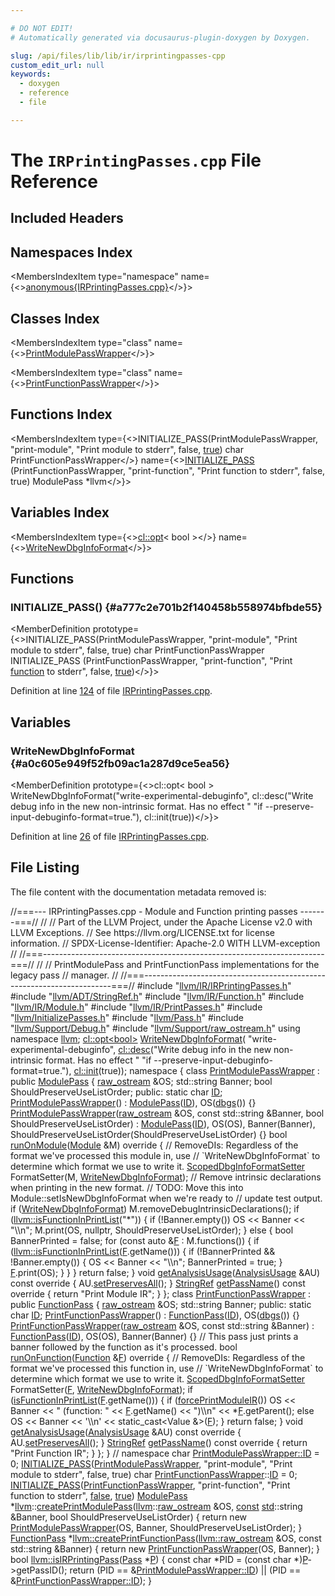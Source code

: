 ```yaml
---

# DO NOT EDIT!
# Automatically generated via docusaurus-plugin-doxygen by Doxygen.

slug: /api/files/lib/lib/ir/irprintingpasses-cpp
custom_edit_url: null
keywords:
  - doxygen
  - reference
  - file

---
```





# The `IRPrintingPasses.cpp` File Reference

<DoxygenPage pluginConfig={pluginConfig}>



## Included Headers

<IncludesList>
<IncludesListItem
  filePath="llvm/IR/IRPrintingPasses.h"
  permalink="/docs/api/files/include/include/llvm/include/llvm/ir/irprintingpasses-h"
  isLocal="true" />
<IncludesListItem
  filePath="llvm/ADT/StringRef.h"
  permalink="/docs/api/files/include/include/llvm/include/llvm/adt/stringref-h"
  isLocal="true" />
<IncludesListItem
  filePath="llvm/IR/Function.h"
  permalink="/docs/api/files/include/include/llvm/include/llvm/ir/function-h"
  isLocal="true" />
<IncludesListItem
  filePath="llvm/IR/Module.h"
  permalink="/docs/api/files/include/include/llvm/include/llvm/ir/module-h"
  isLocal="true" />
<IncludesListItem
  filePath="llvm/IR/PrintPasses.h"
  permalink="/docs/api/files/include/include/llvm/include/llvm/ir/printpasses-h"
  isLocal="true" />
<IncludesListItem
  filePath="llvm/InitializePasses.h"
  permalink="/docs/api/files/include/include/llvm/initializepasses-h"
  isLocal="true" />
<IncludesListItem
  filePath="llvm/Pass.h"
  permalink="/docs/api/files/include/include/llvm/pass-h"
  isLocal="true" />
<IncludesListItem
  filePath="llvm/Support/Debug.h"
  permalink="/docs/api/files/include/include/llvm/include/llvm/support/debug-h"
  isLocal="true" />
<IncludesListItem
  filePath="llvm/Support/raw_ostream.h"
  permalink="/docs/api/files/include/include/llvm/include/llvm/support/raw-ostream-h"
  isLocal="true" />
</IncludesList>

## Namespaces Index

<MembersIndex>

<MembersIndexItem
  type="namespace"
  name={<><a href="/docs/api/namespaces/anonymous-irprintingpasses-cpp-">anonymous&#123;IRPrintingPasses.cpp&#125;</a></>}>
</MembersIndexItem>

</MembersIndex>

## Classes Index

<MembersIndex>

<MembersIndexItem
  type="class"
  name={<><a href="/docs/api/classes/anonymous-namespace-irprintingpasses-cpp-/printmodulepasswrapper">PrintModulePassWrapper</a></>}>
</MembersIndexItem>

<MembersIndexItem
  type="class"
  name={<><a href="/docs/api/classes/anonymous-namespace-irprintingpasses-cpp-/printfunctionpasswrapper">PrintFunctionPassWrapper</a></>}>
</MembersIndexItem>

</MembersIndex>

## Functions Index

<MembersIndex>

<MembersIndexItem
  type={<>INITIALIZE&#95;PASS(PrintModulePassWrapper, &quot;print-module&quot;, &quot;Print module to stderr&quot;, false, <a href="/docs/api/files/lib/lib/analysis/basicaliasanalysis-cpp/#af6d5cafbdfc5313e65d990120021a3ec">true</a>) char PrintFunctionPassWrapper</>}
  name={<><a href="#a777c2e701b2f140458b558974bfbde55">INITIALIZE&#95;PASS</a> (PrintFunctionPassWrapper, &quot;print-function&quot;, &quot;Print function to stderr&quot;, false, true) ModulePass &#42;llvm</>}>
</MembersIndexItem>

</MembersIndex>

## Variables Index

<MembersIndex>

<MembersIndexItem
  type={<><a href="/docs/api/classes/llvm/cl/opt">cl::opt</a>&lt; bool &gt;</>}
  name={<><a href="#a0c605e949f52fb09ac1a287d9ce5ea56">WriteNewDbgInfoFormat</a></>}>
</MembersIndexItem>

</MembersIndex>


<SectionDefinition>

## Functions

### INITIALIZE&#95;PASS() {#a777c2e701b2f140458b558974bfbde55}

<MemberDefinition
  prototype={<>INITIALIZE&#95;PASS(PrintModulePassWrapper, &quot;print-module&quot;, &quot;Print module to stderr&quot;, false, true) char PrintFunctionPassWrapper INITIALIZE&#95;PASS (PrintFunctionPassWrapper, &quot;print-function&quot;, &quot;Print <a href="/docs/api/files/lib/lib/analysis/regionprinter-cpp/#aa37fbbce2360106772fd97ed06455d55">function</a> to stderr&quot;, false, <a href="/docs/api/files/lib/lib/analysis/basicaliasanalysis-cpp/#af6d5cafbdfc5313e65d990120021a3ec">true</a>)</>}>

Definition at line <a href="#l00124">124</a> of file <a href="/docs/api/files/lib/lib/ir/irprintingpasses-cpp">IRPrintingPasses.cpp</a>.
</MemberDefinition>

</SectionDefinition>

<SectionDefinition>

## Variables

### WriteNewDbgInfoFormat {#a0c605e949f52fb09ac1a287d9ce5ea56}

<MemberDefinition
  prototype={<>cl::opt&lt; bool &gt; WriteNewDbgInfoFormat(&quot;write-experimental-debuginfo&quot;, cl::desc(&quot;Write debug info in the new non-intrinsic format. Has no effect &quot; &quot;if --preserve-input-debuginfo-format=true.&quot;), cl::init(true))</>}>

Definition at line <a href="#l00026">26</a> of file <a href="/docs/api/files/lib/lib/ir/irprintingpasses-cpp">IRPrintingPasses.cpp</a>.
</MemberDefinition>

</SectionDefinition>

## File Listing

The file content with the documentation metadata removed is:

<ProgramListing>

<Link id="l00001" /><CodeLine lineNumber="1"><Highlight kind="comment">//===--- IRPrintingPasses.cpp - Module and Function printing passes -------===//</Highlight><Highlight kind="normal"></Highlight></CodeLine>
<Link id="l00002" /><CodeLine lineNumber="2"><Highlight kind="normal"></Highlight><Highlight kind="comment">//</Highlight><Highlight kind="normal"></Highlight></CodeLine>
<Link id="l00003" /><CodeLine lineNumber="3"><Highlight kind="normal"></Highlight><Highlight kind="comment">// Part of the LLVM Project, under the Apache License v2.0 with LLVM Exceptions.</Highlight><Highlight kind="normal"></Highlight></CodeLine>
<Link id="l00004" /><CodeLine lineNumber="4"><Highlight kind="normal"></Highlight><Highlight kind="comment">// See https://llvm.org/LICENSE.txt for license information.</Highlight><Highlight kind="normal"></Highlight></CodeLine>
<Link id="l00005" /><CodeLine lineNumber="5"><Highlight kind="normal"></Highlight><Highlight kind="comment">// SPDX-License-Identifier: Apache-2.0 WITH LLVM-exception</Highlight><Highlight kind="normal"></Highlight></CodeLine>
<Link id="l00006" /><CodeLine lineNumber="6"><Highlight kind="normal"></Highlight><Highlight kind="comment">//</Highlight><Highlight kind="normal"></Highlight></CodeLine>
<Link id="l00007" /><CodeLine lineNumber="7"><Highlight kind="normal"></Highlight><Highlight kind="comment">//===----------------------------------------------------------------------===//</Highlight><Highlight kind="normal"></Highlight></CodeLine>
<Link id="l00008" /><CodeLine lineNumber="8"><Highlight kind="normal"></Highlight><Highlight kind="comment">//</Highlight><Highlight kind="normal"></Highlight></CodeLine>
<Link id="l00009" /><CodeLine lineNumber="9"><Highlight kind="normal"></Highlight><Highlight kind="comment">// PrintModulePass and PrintFunctionPass implementations for the legacy pass</Highlight><Highlight kind="normal"></Highlight></CodeLine>
<Link id="l00010" /><CodeLine lineNumber="10"><Highlight kind="normal"></Highlight><Highlight kind="comment">// manager.</Highlight><Highlight kind="normal"></Highlight></CodeLine>
<Link id="l00011" /><CodeLine lineNumber="11"><Highlight kind="normal"></Highlight><Highlight kind="comment">//</Highlight><Highlight kind="normal"></Highlight></CodeLine>
<Link id="l00012" /><CodeLine lineNumber="12"><Highlight kind="normal"></Highlight><Highlight kind="comment">//===----------------------------------------------------------------------===//</Highlight><Highlight kind="normal"></Highlight></CodeLine>
<Link id="l00013" /><CodeLine lineNumber="13"><Highlight kind="normal"></Highlight></CodeLine>
<Link id="l00014" /><CodeLine lineNumber="14"><Highlight kind="normal"></Highlight><Highlight kind="preprocessor">#include &quot;<a href="/docs/api/files/include/include/llvm/include/llvm/ir/irprintingpasses-h">llvm/IR/IRPrintingPasses.h</a>&quot;</Highlight><Highlight kind="normal"></Highlight></CodeLine>
<Link id="l00015" /><CodeLine lineNumber="15"><Highlight kind="normal"></Highlight><Highlight kind="preprocessor">#include &quot;<a href="/docs/api/files/include/include/llvm/include/llvm/adt/stringref-h">llvm/ADT/StringRef.h</a>&quot;</Highlight><Highlight kind="normal"></Highlight></CodeLine>
<Link id="l00016" /><CodeLine lineNumber="16"><Highlight kind="normal"></Highlight><Highlight kind="preprocessor">#include &quot;<a href="/docs/api/files/include/include/llvm/include/llvm/ir/function-h">llvm/IR/Function.h</a>&quot;</Highlight><Highlight kind="normal"></Highlight></CodeLine>
<Link id="l00017" /><CodeLine lineNumber="17"><Highlight kind="normal"></Highlight><Highlight kind="preprocessor">#include &quot;<a href="/docs/api/files/include/include/llvm/include/llvm/ir/module-h">llvm/IR/Module.h</a>&quot;</Highlight><Highlight kind="normal"></Highlight></CodeLine>
<Link id="l00018" /><CodeLine lineNumber="18"><Highlight kind="normal"></Highlight><Highlight kind="preprocessor">#include &quot;<a href="/docs/api/files/include/include/llvm/include/llvm/ir/printpasses-h">llvm/IR/PrintPasses.h</a>&quot;</Highlight><Highlight kind="normal"></Highlight></CodeLine>
<Link id="l00019" /><CodeLine lineNumber="19"><Highlight kind="normal"></Highlight><Highlight kind="preprocessor">#include &quot;<a href="/docs/api/files/include/include/llvm/initializepasses-h">llvm/InitializePasses.h</a>&quot;</Highlight><Highlight kind="normal"></Highlight></CodeLine>
<Link id="l00020" /><CodeLine lineNumber="20"><Highlight kind="normal"></Highlight><Highlight kind="preprocessor">#include &quot;<a href="/docs/api/files/include/include/llvm/pass-h">llvm/Pass.h</a>&quot;</Highlight><Highlight kind="normal"></Highlight></CodeLine>
<Link id="l00021" /><CodeLine lineNumber="21"><Highlight kind="normal"></Highlight><Highlight kind="preprocessor">#include &quot;<a href="/docs/api/files/include/include/llvm/include/llvm/support/debug-h">llvm/Support/Debug.h</a>&quot;</Highlight><Highlight kind="normal"></Highlight></CodeLine>
<Link id="l00022" /><CodeLine lineNumber="22"><Highlight kind="normal"></Highlight><Highlight kind="preprocessor">#include &quot;<a href="/docs/api/files/include/include/llvm/include/llvm/support/raw-ostream-h">llvm/Support/raw&#95;ostream.h</a>&quot;</Highlight><Highlight kind="normal"></Highlight></CodeLine>
<Link id="l00023" /><CodeLine lineNumber="23"><Highlight kind="normal"></Highlight></CodeLine>
<Link id="l00024" /><CodeLine lineNumber="24"><Highlight kind="normal"></Highlight><Highlight kind="keyword">using namespace </Highlight><Highlight kind="normal"><a href="/docs/api/namespaces/llvm">llvm</a>;</Highlight></CodeLine>
<Link id="l00025" /><CodeLine lineNumber="25"><Highlight kind="normal"></Highlight></CodeLine>
<Link id="l00026" /><CodeLine lineNumber="26" lineLink="#a0c605e949f52fb09ac1a287d9ce5ea56"><Highlight kind="normal"><a href="/docs/api/classes/llvm/cl/opt">cl::opt&lt;bool&gt;</a> <a href="#a0c605e949f52fb09ac1a287d9ce5ea56">WriteNewDbgInfoFormat</a>(</Highlight></CodeLine>
<Link id="l00027" /><CodeLine lineNumber="27"><Highlight kind="normal">    </Highlight><Highlight kind="stringliteral">&quot;write-experimental-debuginfo&quot;</Highlight><Highlight kind="normal">,</Highlight></CodeLine>
<Link id="l00028" /><CodeLine lineNumber="28"><Highlight kind="normal">    <a href="/docs/api/structs/llvm/cl/desc">cl::desc</a>(</Highlight><Highlight kind="stringliteral">&quot;Write debug info in the new non-intrinsic format. Has no effect &quot;</Highlight><Highlight kind="normal"></Highlight></CodeLine>
<Link id="l00029" /><CodeLine lineNumber="29"><Highlight kind="normal">             </Highlight><Highlight kind="stringliteral">&quot;if --preserve-input-debuginfo-format=true.&quot;</Highlight><Highlight kind="normal">),</Highlight></CodeLine>
<Link id="l00030" /><CodeLine lineNumber="30"><Highlight kind="normal">    <a href="/docs/api/namespaces/llvm/cl/#ac12e6a8f3a1b511f0dee2ed6de0ae806">cl::init</a>(</Highlight><Highlight kind="keyword">true</Highlight><Highlight kind="normal">));</Highlight></CodeLine>
<Link id="l00031" /><CodeLine lineNumber="31"><Highlight kind="normal"></Highlight></CodeLine>
<Link id="l00032" /><CodeLine lineNumber="32" lineLink="/docs/api/namespaces/anonymous-irprintingpasses-cpp-"><Highlight kind="normal"></Highlight><Highlight kind="keyword">namespace </Highlight><Highlight kind="normal">&#123;</Highlight></CodeLine>
<Link id="l00033" /><CodeLine lineNumber="33"><Highlight kind="normal"></Highlight></CodeLine>
<Link id="l00034" /><CodeLine lineNumber="34" lineLink="/docs/api/classes/anonymous-namespace-irprintingpasses-cpp-/printmodulepasswrapper"><Highlight kind="normal"></Highlight><Highlight kind="keyword">class </Highlight><Highlight kind="normal"><a href="/docs/api/classes/anonymous-namespace-irprintingpasses-cpp-/printmodulepasswrapper/#a119ed169764b794bab306fdc039b0b39">PrintModulePassWrapper</a> : </Highlight><Highlight kind="keyword">public</Highlight><Highlight kind="normal"> <a href="/docs/api/classes/llvm/modulepass/#a723659a08d210f4f566887bda3f9f976">ModulePass</a> &#123;</Highlight></CodeLine>
<Link id="l00035" /><CodeLine lineNumber="35"><Highlight kind="normal">  <a href="/docs/api/classes/llvm/raw-ostream">raw&#95;ostream</a> &amp;OS;</Highlight></CodeLine>
<Link id="l00036" /><CodeLine lineNumber="36"><Highlight kind="normal">  std::string Banner;</Highlight></CodeLine>
<Link id="l00037" /><CodeLine lineNumber="37"><Highlight kind="normal">  </Highlight><Highlight kind="keywordtype">bool</Highlight><Highlight kind="normal"> ShouldPreserveUseListOrder;</Highlight></CodeLine>
<Link id="l00038" /><CodeLine lineNumber="38"><Highlight kind="normal"></Highlight></CodeLine>
<Link id="l00039" /><CodeLine lineNumber="39"><Highlight kind="normal"></Highlight><Highlight kind="keyword">public</Highlight><Highlight kind="normal">:</Highlight></CodeLine>
<Link id="l00040" /><CodeLine lineNumber="40" lineLink="/docs/api/classes/anonymous-namespace-irprintingpasses-cpp-/printmodulepasswrapper/#af6df3cddaf1d768d50639698c963bb04"><Highlight kind="normal">  </Highlight><Highlight kind="keyword">static</Highlight><Highlight kind="normal"> </Highlight><Highlight kind="keywordtype">char</Highlight><Highlight kind="normal"> <a href="/docs/api/classes/anonymous-namespace-irprintingpasses-cpp-/printmodulepasswrapper/#af6df3cddaf1d768d50639698c963bb04">ID</a>;</Highlight></CodeLine>
<Link id="l00041" /><CodeLine lineNumber="41" lineLink="/docs/api/classes/anonymous-namespace-irprintingpasses-cpp-/printmodulepasswrapper/#a119ed169764b794bab306fdc039b0b39"><Highlight kind="normal">  <a href="/docs/api/classes/anonymous-namespace-irprintingpasses-cpp-/printmodulepasswrapper/#a119ed169764b794bab306fdc039b0b39">PrintModulePassWrapper</a>() : <a href="/docs/api/classes/llvm/modulepass/#a723659a08d210f4f566887bda3f9f976">ModulePass</a>(<a href="/docs/api/classes/anonymous-namespace-irprintingpasses-cpp-/printmodulepasswrapper/#af6df3cddaf1d768d50639698c963bb04">ID</a>), OS(<a href="/docs/api/namespaces/llvm/#a7c46c742c31be54870e2038048e6b391">dbgs</a>()) &#123;&#125;</Highlight></CodeLine>
<Link id="l00042" /><CodeLine lineNumber="42" lineLink="/docs/api/classes/anonymous-namespace-irprintingpasses-cpp-/printmodulepasswrapper/#ae037ba676cb4f1f26ec8c9be0f88cd31"><Highlight kind="normal">  <a href="/docs/api/classes/anonymous-namespace-irprintingpasses-cpp-/printmodulepasswrapper/#ae037ba676cb4f1f26ec8c9be0f88cd31">PrintModulePassWrapper</a>(<a href="/docs/api/classes/llvm/raw-ostream">raw&#95;ostream</a> &amp;OS, </Highlight><Highlight kind="keyword">const</Highlight><Highlight kind="normal"> std::string &amp;Banner,</Highlight></CodeLine>
<Link id="l00043" /><CodeLine lineNumber="43"><Highlight kind="normal">                         </Highlight><Highlight kind="keywordtype">bool</Highlight><Highlight kind="normal"> ShouldPreserveUseListOrder)</Highlight></CodeLine>
<Link id="l00044" /><CodeLine lineNumber="44"><Highlight kind="normal">      : <a href="/docs/api/classes/llvm/modulepass/#a723659a08d210f4f566887bda3f9f976">ModulePass</a>(<a href="/docs/api/classes/anonymous-namespace-irprintingpasses-cpp-/printmodulepasswrapper/#af6df3cddaf1d768d50639698c963bb04">ID</a>), OS(OS), Banner(Banner),</Highlight></CodeLine>
<Link id="l00045" /><CodeLine lineNumber="45"><Highlight kind="normal">        ShouldPreserveUseListOrder(ShouldPreserveUseListOrder) &#123;&#125;</Highlight></CodeLine>
<Link id="l00046" /><CodeLine lineNumber="46"><Highlight kind="normal"></Highlight></CodeLine>
<Link id="l00047" /><CodeLine lineNumber="47" lineLink="/docs/api/classes/anonymous-namespace-irprintingpasses-cpp-/printmodulepasswrapper/#ab818e9e7d9bdacda0e8b043082b7b879"><Highlight kind="normal">  </Highlight><Highlight kind="keywordtype">bool</Highlight><Highlight kind="normal"> <a href="/docs/api/classes/anonymous-namespace-irprintingpasses-cpp-/printmodulepasswrapper/#ab818e9e7d9bdacda0e8b043082b7b879">runOnModule</a>(<a href="/docs/api/classes/llvm/module">Module</a> &amp;M)</Highlight><Highlight kind="keyword"> override </Highlight><Highlight kind="normal">&#123;</Highlight></CodeLine>
<Link id="l00048" /><CodeLine lineNumber="48"><Highlight kind="normal">    </Highlight><Highlight kind="comment">// RemoveDIs: Regardless of the format we&#39;ve processed this module in, use</Highlight><Highlight kind="normal"></Highlight></CodeLine>
<Link id="l00049" /><CodeLine lineNumber="49"><Highlight kind="normal">    </Highlight><Highlight kind="comment">// &#96;WriteNewDbgInfoFormat&#96; to determine which format we use to write it.</Highlight><Highlight kind="normal"></Highlight></CodeLine>
<Link id="l00050" /><CodeLine lineNumber="50"><Highlight kind="normal">    <a href="/docs/api/classes/llvm/scopeddbginfoformatsetter">ScopedDbgInfoFormatSetter</a> FormatSetter(M, <a href="/docs/api/files/lib/lib/asmparser/llparser-cpp/#a71ef03caf2222804098e7c78eb0e39dc">WriteNewDbgInfoFormat</a>);</Highlight></CodeLine>
<Link id="l00051" /><CodeLine lineNumber="51"><Highlight kind="normal">    </Highlight><Highlight kind="comment">// Remove intrinsic declarations when printing in the new format.</Highlight><Highlight kind="normal"></Highlight></CodeLine>
<Link id="l00052" /><CodeLine lineNumber="52"><Highlight kind="normal">    </Highlight><Highlight kind="comment">// TODO: Move this into Module::setIsNewDbgInfoFormat when we&#39;re ready to</Highlight><Highlight kind="normal"></Highlight></CodeLine>
<Link id="l00053" /><CodeLine lineNumber="53"><Highlight kind="normal">    </Highlight><Highlight kind="comment">// update test output.</Highlight><Highlight kind="normal"></Highlight></CodeLine>
<Link id="l00054" /><CodeLine lineNumber="54"><Highlight kind="normal">    </Highlight><Highlight kind="keywordflow">if</Highlight><Highlight kind="normal"> (<a href="/docs/api/files/lib/lib/asmparser/llparser-cpp/#a71ef03caf2222804098e7c78eb0e39dc">WriteNewDbgInfoFormat</a>)</Highlight></CodeLine>
<Link id="l00055" /><CodeLine lineNumber="55"><Highlight kind="normal">      M.removeDebugIntrinsicDeclarations();</Highlight></CodeLine>
<Link id="l00056" /><CodeLine lineNumber="56"><Highlight kind="normal"></Highlight></CodeLine>
<Link id="l00057" /><CodeLine lineNumber="57"><Highlight kind="normal">    </Highlight><Highlight kind="keywordflow">if</Highlight><Highlight kind="normal"> (<a href="/docs/api/namespaces/llvm/#a7d104c3a6510178d34b2d3f0ae67b4d5">llvm::isFunctionInPrintList</a>(</Highlight><Highlight kind="stringliteral">&quot;&#42;&quot;</Highlight><Highlight kind="normal">)) &#123;</Highlight></CodeLine>
<Link id="l00058" /><CodeLine lineNumber="58"><Highlight kind="normal">      </Highlight><Highlight kind="keywordflow">if</Highlight><Highlight kind="normal"> (!Banner.empty())</Highlight></CodeLine>
<Link id="l00059" /><CodeLine lineNumber="59"><Highlight kind="normal">        OS &lt;&lt; Banner &lt;&lt; </Highlight><Highlight kind="stringliteral">&quot;\\n&quot;</Highlight><Highlight kind="normal">;</Highlight></CodeLine>
<Link id="l00060" /><CodeLine lineNumber="60"><Highlight kind="normal">      M.print(OS, </Highlight><Highlight kind="keyword">nullptr</Highlight><Highlight kind="normal">, ShouldPreserveUseListOrder);</Highlight></CodeLine>
<Link id="l00061" /><CodeLine lineNumber="61"><Highlight kind="normal">    &#125; </Highlight><Highlight kind="keywordflow">else</Highlight><Highlight kind="normal"> &#123;</Highlight></CodeLine>
<Link id="l00062" /><CodeLine lineNumber="62"><Highlight kind="normal">      </Highlight><Highlight kind="keywordtype">bool</Highlight><Highlight kind="normal"> BannerPrinted = </Highlight><Highlight kind="keyword">false</Highlight><Highlight kind="normal">;</Highlight></CodeLine>
<Link id="l00063" /><CodeLine lineNumber="63"><Highlight kind="normal">      </Highlight><Highlight kind="keywordflow">for</Highlight><Highlight kind="normal"> (</Highlight><Highlight kind="keyword">const</Highlight><Highlight kind="normal"> </Highlight><Highlight kind="keyword">auto</Highlight><Highlight kind="normal"> &amp;<a href="/docs/api/files/lib/lib/support/md5-cpp/#a96d73bbd7af15cb1fc38c3f4a3bd82e9">F</a> : M.functions()) &#123;</Highlight></CodeLine>
<Link id="l00064" /><CodeLine lineNumber="64"><Highlight kind="normal">        </Highlight><Highlight kind="keywordflow">if</Highlight><Highlight kind="normal"> (<a href="/docs/api/namespaces/llvm/#a7d104c3a6510178d34b2d3f0ae67b4d5">llvm::isFunctionInPrintList</a>(<a href="/docs/api/files/lib/lib/support/md5-cpp/#a96d73bbd7af15cb1fc38c3f4a3bd82e9">F</a>.getName())) &#123;</Highlight></CodeLine>
<Link id="l00065" /><CodeLine lineNumber="65"><Highlight kind="normal">          </Highlight><Highlight kind="keywordflow">if</Highlight><Highlight kind="normal"> (!BannerPrinted &amp;&amp; !Banner.empty()) &#123;</Highlight></CodeLine>
<Link id="l00066" /><CodeLine lineNumber="66"><Highlight kind="normal">            OS &lt;&lt; Banner &lt;&lt; </Highlight><Highlight kind="stringliteral">&quot;\\n&quot;</Highlight><Highlight kind="normal">;</Highlight></CodeLine>
<Link id="l00067" /><CodeLine lineNumber="67"><Highlight kind="normal">            BannerPrinted = </Highlight><Highlight kind="keyword">true</Highlight><Highlight kind="normal">;</Highlight></CodeLine>
<Link id="l00068" /><CodeLine lineNumber="68"><Highlight kind="normal">          &#125;</Highlight></CodeLine>
<Link id="l00069" /><CodeLine lineNumber="69"><Highlight kind="normal">          <a href="/docs/api/files/lib/lib/support/md5-cpp/#a96d73bbd7af15cb1fc38c3f4a3bd82e9">F</a>.print(OS);</Highlight></CodeLine>
<Link id="l00070" /><CodeLine lineNumber="70"><Highlight kind="normal">        &#125;</Highlight></CodeLine>
<Link id="l00071" /><CodeLine lineNumber="71"><Highlight kind="normal">      &#125;</Highlight></CodeLine>
<Link id="l00072" /><CodeLine lineNumber="72"><Highlight kind="normal">    &#125;</Highlight></CodeLine>
<Link id="l00073" /><CodeLine lineNumber="73"><Highlight kind="normal"></Highlight></CodeLine>
<Link id="l00074" /><CodeLine lineNumber="74"><Highlight kind="normal">    </Highlight><Highlight kind="keywordflow">return</Highlight><Highlight kind="normal"> </Highlight><Highlight kind="keyword">false</Highlight><Highlight kind="normal">;</Highlight></CodeLine>
<Link id="l00075" /><CodeLine lineNumber="75"><Highlight kind="normal">  &#125;</Highlight></CodeLine>
<Link id="l00076" /><CodeLine lineNumber="76"><Highlight kind="normal"></Highlight></CodeLine>
<Link id="l00077" /><CodeLine lineNumber="77" lineLink="/docs/api/classes/anonymous-namespace-irprintingpasses-cpp-/printmodulepasswrapper/#aeea45a65b34c284353e78eb795be3acb"><Highlight kind="normal">  </Highlight><Highlight kind="keywordtype">void</Highlight><Highlight kind="normal"> <a href="/docs/api/classes/anonymous-namespace-irprintingpasses-cpp-/printmodulepasswrapper/#aeea45a65b34c284353e78eb795be3acb">getAnalysisUsage</a>(<a href="/docs/api/classes/llvm/analysisusage">AnalysisUsage</a> &amp;AU)</Highlight><Highlight kind="keyword"> const override </Highlight><Highlight kind="normal">&#123;</Highlight></CodeLine>
<Link id="l00078" /><CodeLine lineNumber="78"><Highlight kind="normal">    AU.<a href="/docs/api/classes/llvm/analysisusage/#af22b06a6a4f9df80454071685a0d6a02">setPreservesAll</a>();</Highlight></CodeLine>
<Link id="l00079" /><CodeLine lineNumber="79"><Highlight kind="normal">  &#125;</Highlight></CodeLine>
<Link id="l00080" /><CodeLine lineNumber="80"><Highlight kind="normal"></Highlight></CodeLine>
<Link id="l00081" /><CodeLine lineNumber="81" lineLink="/docs/api/classes/anonymous-namespace-irprintingpasses-cpp-/printmodulepasswrapper/#ace76c74a0e1222c7a9c8b1b661321b98"><Highlight kind="normal">  <a href="/docs/api/classes/llvm/stringref">StringRef</a> <a href="/docs/api/classes/anonymous-namespace-irprintingpasses-cpp-/printmodulepasswrapper/#ace76c74a0e1222c7a9c8b1b661321b98">getPassName</a>()</Highlight><Highlight kind="keyword"> const override </Highlight><Highlight kind="normal">&#123; </Highlight><Highlight kind="keywordflow">return</Highlight><Highlight kind="normal"> </Highlight><Highlight kind="stringliteral">&quot;Print Module IR&quot;</Highlight><Highlight kind="normal">; &#125;</Highlight></CodeLine>
<Link id="l00082" /><CodeLine lineNumber="82"><Highlight kind="normal">&#125;;</Highlight></CodeLine>
<Link id="l00083" /><CodeLine lineNumber="83"><Highlight kind="normal"></Highlight></CodeLine>
<Link id="l00084" /><CodeLine lineNumber="84" lineLink="/docs/api/classes/anonymous-namespace-irprintingpasses-cpp-/printfunctionpasswrapper"><Highlight kind="normal"></Highlight><Highlight kind="keyword">class </Highlight><Highlight kind="normal"><a href="/docs/api/classes/anonymous-namespace-irprintingpasses-cpp-/printfunctionpasswrapper/#a76fd0372f2fbf50e289ea577986123eb">PrintFunctionPassWrapper</a> : </Highlight><Highlight kind="keyword">public</Highlight><Highlight kind="normal"> <a href="/docs/api/classes/llvm/functionpass/#a7691d83e3561f781cae4ce4a01bdfa93">FunctionPass</a> &#123;</Highlight></CodeLine>
<Link id="l00085" /><CodeLine lineNumber="85"><Highlight kind="normal">  <a href="/docs/api/classes/llvm/raw-ostream">raw&#95;ostream</a> &amp;OS;</Highlight></CodeLine>
<Link id="l00086" /><CodeLine lineNumber="86"><Highlight kind="normal">  std::string Banner;</Highlight></CodeLine>
<Link id="l00087" /><CodeLine lineNumber="87"><Highlight kind="normal"></Highlight></CodeLine>
<Link id="l00088" /><CodeLine lineNumber="88"><Highlight kind="normal"></Highlight><Highlight kind="keyword">public</Highlight><Highlight kind="normal">:</Highlight></CodeLine>
<Link id="l00089" /><CodeLine lineNumber="89" lineLink="/docs/api/classes/anonymous-namespace-irprintingpasses-cpp-/printfunctionpasswrapper/#a5105f7c57f45bebaef1780493f4fd067"><Highlight kind="normal">  </Highlight><Highlight kind="keyword">static</Highlight><Highlight kind="normal"> </Highlight><Highlight kind="keywordtype">char</Highlight><Highlight kind="normal"> <a href="/docs/api/classes/anonymous-namespace-irprintingpasses-cpp-/printfunctionpasswrapper/#a5105f7c57f45bebaef1780493f4fd067">ID</a>;</Highlight></CodeLine>
<Link id="l00090" /><CodeLine lineNumber="90" lineLink="/docs/api/classes/anonymous-namespace-irprintingpasses-cpp-/printfunctionpasswrapper/#a76fd0372f2fbf50e289ea577986123eb"><Highlight kind="normal">  <a href="/docs/api/classes/anonymous-namespace-irprintingpasses-cpp-/printfunctionpasswrapper/#a76fd0372f2fbf50e289ea577986123eb">PrintFunctionPassWrapper</a>() : <a href="/docs/api/classes/llvm/functionpass/#a7691d83e3561f781cae4ce4a01bdfa93">FunctionPass</a>(<a href="/docs/api/classes/anonymous-namespace-irprintingpasses-cpp-/printfunctionpasswrapper/#a5105f7c57f45bebaef1780493f4fd067">ID</a>), OS(<a href="/docs/api/namespaces/llvm/#a7c46c742c31be54870e2038048e6b391">dbgs</a>()) &#123;&#125;</Highlight></CodeLine>
<Link id="l00091" /><CodeLine lineNumber="91" lineLink="/docs/api/classes/anonymous-namespace-irprintingpasses-cpp-/printfunctionpasswrapper/#a130ab3ea09fa0e0feaec913fc8b5cd6c"><Highlight kind="normal">  <a href="/docs/api/classes/anonymous-namespace-irprintingpasses-cpp-/printfunctionpasswrapper/#a130ab3ea09fa0e0feaec913fc8b5cd6c">PrintFunctionPassWrapper</a>(<a href="/docs/api/classes/llvm/raw-ostream">raw&#95;ostream</a> &amp;OS, </Highlight><Highlight kind="keyword">const</Highlight><Highlight kind="normal"> std::string &amp;Banner)</Highlight></CodeLine>
<Link id="l00092" /><CodeLine lineNumber="92"><Highlight kind="normal">      : <a href="/docs/api/classes/llvm/functionpass/#a7691d83e3561f781cae4ce4a01bdfa93">FunctionPass</a>(<a href="/docs/api/classes/anonymous-namespace-irprintingpasses-cpp-/printfunctionpasswrapper/#a5105f7c57f45bebaef1780493f4fd067">ID</a>), OS(OS), Banner(Banner) &#123;&#125;</Highlight></CodeLine>
<Link id="l00093" /><CodeLine lineNumber="93"><Highlight kind="normal"></Highlight></CodeLine>
<Link id="l00094" /><CodeLine lineNumber="94"><Highlight kind="normal">  </Highlight><Highlight kind="comment">// This pass just prints a banner followed by the function as it&#39;s processed.</Highlight><Highlight kind="normal"></Highlight></CodeLine>
<Link id="l00095" /><CodeLine lineNumber="95" lineLink="/docs/api/classes/anonymous-namespace-irprintingpasses-cpp-/printfunctionpasswrapper/#ad71c15d159562f071fe3b12feda61a64"><Highlight kind="normal">  </Highlight><Highlight kind="keywordtype">bool</Highlight><Highlight kind="normal"> <a href="/docs/api/classes/anonymous-namespace-irprintingpasses-cpp-/printfunctionpasswrapper/#ad71c15d159562f071fe3b12feda61a64">runOnFunction</a>(<a href="/docs/api/classes/llvm/function">Function</a> &amp;<a href="/docs/api/files/lib/lib/support/md5-cpp/#a96d73bbd7af15cb1fc38c3f4a3bd82e9">F</a>)</Highlight><Highlight kind="keyword"> override </Highlight><Highlight kind="normal">&#123;</Highlight></CodeLine>
<Link id="l00096" /><CodeLine lineNumber="96"><Highlight kind="normal">    </Highlight><Highlight kind="comment">// RemoveDIs: Regardless of the format we&#39;ve processed this function in, use</Highlight><Highlight kind="normal"></Highlight></CodeLine>
<Link id="l00097" /><CodeLine lineNumber="97"><Highlight kind="normal">    </Highlight><Highlight kind="comment">// &#96;WriteNewDbgInfoFormat&#96; to determine which format we use to write it.</Highlight><Highlight kind="normal"></Highlight></CodeLine>
<Link id="l00098" /><CodeLine lineNumber="98"><Highlight kind="normal">    <a href="/docs/api/classes/llvm/scopeddbginfoformatsetter">ScopedDbgInfoFormatSetter</a> FormatSetter(<a href="/docs/api/files/lib/lib/support/md5-cpp/#a96d73bbd7af15cb1fc38c3f4a3bd82e9">F</a>, <a href="/docs/api/files/lib/lib/asmparser/llparser-cpp/#a71ef03caf2222804098e7c78eb0e39dc">WriteNewDbgInfoFormat</a>);</Highlight></CodeLine>
<Link id="l00099" /><CodeLine lineNumber="99"><Highlight kind="normal"></Highlight></CodeLine>
<Link id="l00100" /><CodeLine lineNumber="100"><Highlight kind="normal">    </Highlight><Highlight kind="keywordflow">if</Highlight><Highlight kind="normal"> (<a href="/docs/api/namespaces/llvm/#a7d104c3a6510178d34b2d3f0ae67b4d5">isFunctionInPrintList</a>(<a href="/docs/api/files/lib/lib/support/md5-cpp/#a96d73bbd7af15cb1fc38c3f4a3bd82e9">F</a>.getName())) &#123;</Highlight></CodeLine>
<Link id="l00101" /><CodeLine lineNumber="101"><Highlight kind="normal">      </Highlight><Highlight kind="keywordflow">if</Highlight><Highlight kind="normal"> (<a href="/docs/api/namespaces/llvm/#a14de763ca0235935ff458accc41d94d7">forcePrintModuleIR</a>())</Highlight></CodeLine>
<Link id="l00102" /><CodeLine lineNumber="102"><Highlight kind="normal">        OS &lt;&lt; Banner &lt;&lt; </Highlight><Highlight kind="stringliteral">&quot; (function: &quot;</Highlight><Highlight kind="normal"> &lt;&lt; <a href="/docs/api/files/lib/lib/support/md5-cpp/#a96d73bbd7af15cb1fc38c3f4a3bd82e9">F</a>.getName() &lt;&lt; </Highlight><Highlight kind="stringliteral">&quot;)\\n&quot;</Highlight><Highlight kind="normal"></Highlight></CodeLine>
<Link id="l00103" /><CodeLine lineNumber="103"><Highlight kind="normal">           &lt;&lt; &#42;<a href="/docs/api/files/lib/lib/support/md5-cpp/#a96d73bbd7af15cb1fc38c3f4a3bd82e9">F</a>.getParent();</Highlight></CodeLine>
<Link id="l00104" /><CodeLine lineNumber="104"><Highlight kind="normal">      </Highlight><Highlight kind="keywordflow">else</Highlight><Highlight kind="normal"></Highlight></CodeLine>
<Link id="l00105" /><CodeLine lineNumber="105"><Highlight kind="normal">        OS &lt;&lt; Banner &lt;&lt; &#39;\\n&#39; &lt;&lt; static&#95;cast&lt;Value &amp;&gt;(<a href="/docs/api/files/lib/lib/support/md5-cpp/#a96d73bbd7af15cb1fc38c3f4a3bd82e9">F</a>);</Highlight></CodeLine>
<Link id="l00106" /><CodeLine lineNumber="106"><Highlight kind="normal">    &#125;</Highlight></CodeLine>
<Link id="l00107" /><CodeLine lineNumber="107"><Highlight kind="normal"></Highlight></CodeLine>
<Link id="l00108" /><CodeLine lineNumber="108"><Highlight kind="normal">    </Highlight><Highlight kind="keywordflow">return</Highlight><Highlight kind="normal"> </Highlight><Highlight kind="keyword">false</Highlight><Highlight kind="normal">;</Highlight></CodeLine>
<Link id="l00109" /><CodeLine lineNumber="109"><Highlight kind="normal">  &#125;</Highlight></CodeLine>
<Link id="l00110" /><CodeLine lineNumber="110"><Highlight kind="normal"></Highlight></CodeLine>
<Link id="l00111" /><CodeLine lineNumber="111" lineLink="/docs/api/classes/anonymous-namespace-irprintingpasses-cpp-/printfunctionpasswrapper/#afa38ecf931353de58771fc18d7144af8"><Highlight kind="normal">  </Highlight><Highlight kind="keywordtype">void</Highlight><Highlight kind="normal"> <a href="/docs/api/classes/anonymous-namespace-irprintingpasses-cpp-/printfunctionpasswrapper/#afa38ecf931353de58771fc18d7144af8">getAnalysisUsage</a>(<a href="/docs/api/classes/llvm/analysisusage">AnalysisUsage</a> &amp;AU)</Highlight><Highlight kind="keyword"> const override </Highlight><Highlight kind="normal">&#123;</Highlight></CodeLine>
<Link id="l00112" /><CodeLine lineNumber="112"><Highlight kind="normal">    AU.<a href="/docs/api/classes/llvm/analysisusage/#af22b06a6a4f9df80454071685a0d6a02">setPreservesAll</a>();</Highlight></CodeLine>
<Link id="l00113" /><CodeLine lineNumber="113"><Highlight kind="normal">  &#125;</Highlight></CodeLine>
<Link id="l00114" /><CodeLine lineNumber="114"><Highlight kind="normal"></Highlight></CodeLine>
<Link id="l00115" /><CodeLine lineNumber="115" lineLink="/docs/api/classes/anonymous-namespace-irprintingpasses-cpp-/printfunctionpasswrapper/#a9edfc8a77e3990091369b36442cdd6c0"><Highlight kind="normal">  <a href="/docs/api/classes/llvm/stringref">StringRef</a> <a href="/docs/api/classes/anonymous-namespace-irprintingpasses-cpp-/printfunctionpasswrapper/#a9edfc8a77e3990091369b36442cdd6c0">getPassName</a>()</Highlight><Highlight kind="keyword"> const override </Highlight><Highlight kind="normal">&#123; </Highlight><Highlight kind="keywordflow">return</Highlight><Highlight kind="normal"> </Highlight><Highlight kind="stringliteral">&quot;Print Function IR&quot;</Highlight><Highlight kind="normal">; &#125;</Highlight></CodeLine>
<Link id="l00116" /><CodeLine lineNumber="116"><Highlight kind="normal">&#125;;</Highlight></CodeLine>
<Link id="l00117" /><CodeLine lineNumber="117"><Highlight kind="normal"></Highlight></CodeLine>
<Link id="l00118" /><CodeLine lineNumber="118"><Highlight kind="normal">&#125; </Highlight><Highlight kind="comment">// namespace</Highlight><Highlight kind="normal"></Highlight></CodeLine>
<Link id="l00119" /><CodeLine lineNumber="119"><Highlight kind="normal"></Highlight></CodeLine>
<Link id="l00120" /><CodeLine lineNumber="120"><Highlight kind="normal"></Highlight><Highlight kind="keywordtype">char</Highlight><Highlight kind="normal"> <a href="/docs/api/classes/anonymous-namespace-irprintingpasses-cpp-/printmodulepasswrapper/#af6df3cddaf1d768d50639698c963bb04">PrintModulePassWrapper::ID</a> = 0;</Highlight></CodeLine>
<Link id="l00121" /><CodeLine lineNumber="121"><Highlight kind="normal"><a href="/docs/api/files/include/include/llvm/passsupport-h/#af807c9595d50b45c0008924c4679c85c">INITIALIZE&#95;PASS</a>(<a href="/docs/api/classes/anonymous-namespace-irprintingpasses-cpp-/printmodulepasswrapper/#a119ed169764b794bab306fdc039b0b39">PrintModulePassWrapper</a>, </Highlight><Highlight kind="stringliteral">&quot;print-module&quot;</Highlight><Highlight kind="normal">,</Highlight></CodeLine>
<Link id="l00122" /><CodeLine lineNumber="122"><Highlight kind="normal">                </Highlight><Highlight kind="stringliteral">&quot;Print module to stderr&quot;</Highlight><Highlight kind="normal">, </Highlight><Highlight kind="keyword">false</Highlight><Highlight kind="normal">, </Highlight><Highlight kind="keyword">true</Highlight><Highlight kind="normal">)</Highlight></CodeLine>
<Link id="l00123" /><CodeLine lineNumber="123"><Highlight kind="normal">char <a href="/docs/api/classes/anonymous-namespace-irprintingpasses-cpp-/printfunctionpasswrapper/#a76fd0372f2fbf50e289ea577986123eb">PrintFunctionPassWrapper</a>::<a href="/docs/api/namespaces/llvm/callingconv/#abdf8cf606905c10634e831390981b0ed">ID</a> = 0;</Highlight></CodeLine>
<Link id="l00124" /><CodeLine lineNumber="124" lineLink="#a777c2e701b2f140458b558974bfbde55"><Highlight kind="normal"><a href="/docs/api/namespaces/initialize-pass">INITIALIZE&#95;PASS</a>(<a href="/docs/api/classes/anonymous-namespace-irprintingpasses-cpp-/printfunctionpasswrapper/#a76fd0372f2fbf50e289ea577986123eb">PrintFunctionPassWrapper</a>, </Highlight><Highlight kind="stringliteral">&quot;print-function&quot;</Highlight><Highlight kind="normal">,</Highlight></CodeLine>
<Link id="l00125" /><CodeLine lineNumber="125"><Highlight kind="normal">                </Highlight><Highlight kind="stringliteral">&quot;Print function to stderr&quot;</Highlight><Highlight kind="normal">, <a href="/docs/api/namespaces/false">false</a>, <a href="/docs/api/files/lib/lib/analysis/basicaliasanalysis-cpp/#af6d5cafbdfc5313e65d990120021a3ec">true</a>)</Highlight></CodeLine>
<Link id="l00126" /><CodeLine lineNumber="126"><Highlight kind="normal"></Highlight></CodeLine>
<Link id="l00127" /><CodeLine lineNumber="127"><Highlight kind="normal"><a href="/docs/api/classes/llvm/modulepass">ModulePass</a> &#42;<a href="/docs/api/namespaces/llvm">llvm</a>::<a href="/docs/api/namespaces/llvm/#acc83e523c1969f39981f64d42a1ba18a">createPrintModulePass</a>(<a href="/docs/api/namespaces/llvm">llvm</a>::<a href="/docs/api/classes/llvm/raw-ostream">raw&#95;ostream</a> &amp;OS,</Highlight></CodeLine>
<Link id="l00128" /><CodeLine lineNumber="128"><Highlight kind="normal">                                        <a href="/docs/api/files/lib/lib/target/lib/target/aarch64/aarch64promoteconstant-cpp/#a90f8350fecae261c25be85d38b451bff">const</a> <a href="/docs/api/namespaces/std">std</a>::</Highlight><Highlight kind="keywordtype">string</Highlight><Highlight kind="normal"> &amp;Banner,</Highlight></CodeLine>
<Link id="l00129" /><CodeLine lineNumber="129"><Highlight kind="normal">                                        </Highlight><Highlight kind="keywordtype">bool</Highlight><Highlight kind="normal"> ShouldPreserveUseListOrder) &#123;</Highlight></CodeLine>
<Link id="l00130" /><CodeLine lineNumber="130"><Highlight kind="normal">  </Highlight><Highlight kind="keywordflow">return</Highlight><Highlight kind="normal"> </Highlight><Highlight kind="keyword">new</Highlight><Highlight kind="normal"> <a href="/docs/api/classes/anonymous-namespace-irprintingpasses-cpp-/printmodulepasswrapper/#a119ed169764b794bab306fdc039b0b39">PrintModulePassWrapper</a>(OS, Banner, ShouldPreserveUseListOrder);</Highlight></CodeLine>
<Link id="l00131" /><CodeLine lineNumber="131"><Highlight kind="normal">&#125;</Highlight></CodeLine>
<Link id="l00132" /><CodeLine lineNumber="132"><Highlight kind="normal"></Highlight></CodeLine>
<Link id="l00133" /><CodeLine lineNumber="133" lineLink="/docs/api/namespaces/llvm/#ae986bbb8ede3bbd935685f733a681e59"><Highlight kind="normal"><a href="/docs/api/classes/llvm/functionpass">FunctionPass</a> &#42;<a href="/docs/api/namespaces/llvm/#ae986bbb8ede3bbd935685f733a681e59">llvm::createPrintFunctionPass</a>(<a href="/docs/api/classes/llvm/raw-ostream">llvm::raw&#95;ostream</a> &amp;OS,</Highlight></CodeLine>
<Link id="l00134" /><CodeLine lineNumber="134"><Highlight kind="normal">                                            </Highlight><Highlight kind="keyword">const</Highlight><Highlight kind="normal"> std::string &amp;Banner) &#123;</Highlight></CodeLine>
<Link id="l00135" /><CodeLine lineNumber="135"><Highlight kind="normal">  </Highlight><Highlight kind="keywordflow">return</Highlight><Highlight kind="normal"> </Highlight><Highlight kind="keyword">new</Highlight><Highlight kind="normal"> <a href="/docs/api/classes/anonymous-namespace-irprintingpasses-cpp-/printfunctionpasswrapper/#a76fd0372f2fbf50e289ea577986123eb">PrintFunctionPassWrapper</a>(OS, Banner);</Highlight></CodeLine>
<Link id="l00136" /><CodeLine lineNumber="136"><Highlight kind="normal">&#125;</Highlight></CodeLine>
<Link id="l00137" /><CodeLine lineNumber="137"><Highlight kind="normal"></Highlight></CodeLine>
<Link id="l00138" /><CodeLine lineNumber="138" lineLink="/docs/api/namespaces/llvm/#a8e95226d0d246af2bc739b7e640c4771"><Highlight kind="normal"></Highlight><Highlight kind="keywordtype">bool</Highlight><Highlight kind="normal"> <a href="/docs/api/namespaces/llvm/#a8e95226d0d246af2bc739b7e640c4771">llvm::isIRPrintingPass</a>(<a href="/docs/api/classes/llvm/pass">Pass</a> &#42;<a href="/docs/api/files/lib/lib/option/option-cpp/#a04665169063c8ca1f2ea96c27fc7c2b2">P</a>) &#123;</Highlight></CodeLine>
<Link id="l00139" /><CodeLine lineNumber="139"><Highlight kind="normal">  </Highlight><Highlight kind="keyword">const</Highlight><Highlight kind="normal"> </Highlight><Highlight kind="keywordtype">char</Highlight><Highlight kind="normal"> &#42;PID = (</Highlight><Highlight kind="keyword">const</Highlight><Highlight kind="normal"> </Highlight><Highlight kind="keywordtype">char</Highlight><Highlight kind="normal"> &#42;)<a href="/docs/api/files/lib/lib/option/option-cpp/#a04665169063c8ca1f2ea96c27fc7c2b2">P</a>-&gt;getPassID();</Highlight></CodeLine>
<Link id="l00140" /><CodeLine lineNumber="140"><Highlight kind="normal"></Highlight></CodeLine>
<Link id="l00141" /><CodeLine lineNumber="141"><Highlight kind="normal">  </Highlight><Highlight kind="keywordflow">return</Highlight><Highlight kind="normal"> (PID == &amp;<a href="/docs/api/classes/anonymous-namespace-irprintingpasses-cpp-/printmodulepasswrapper/#af6df3cddaf1d768d50639698c963bb04">PrintModulePassWrapper::ID</a>) ||</Highlight></CodeLine>
<Link id="l00142" /><CodeLine lineNumber="142"><Highlight kind="normal">         (PID == &amp;<a href="/docs/api/classes/anonymous-namespace-irprintingpasses-cpp-/printfunctionpasswrapper/#a5105f7c57f45bebaef1780493f4fd067">PrintFunctionPassWrapper::ID</a>);</Highlight></CodeLine>
<Link id="l00143" /><CodeLine lineNumber="143"><Highlight kind="normal">&#125;</Highlight></CodeLine>

</ProgramListing>

</DoxygenPage>
